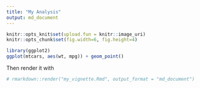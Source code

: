 ```yaml
---
title: "My Analysis"
output: md_document
---
```




```r
knitr::opts_knit$set(upload.fun = knitr::image_uri)
knitr::opts_chunk$set(fig.width=6, fig.height=4)

```

```r
library(ggplot2)
ggplot(mtcars, aes(wt, mpg)) + geom_point()
```



Then render it with
```r
# rmarkdown::render("my_vignette.Rmd", output_format = "md_document")
```